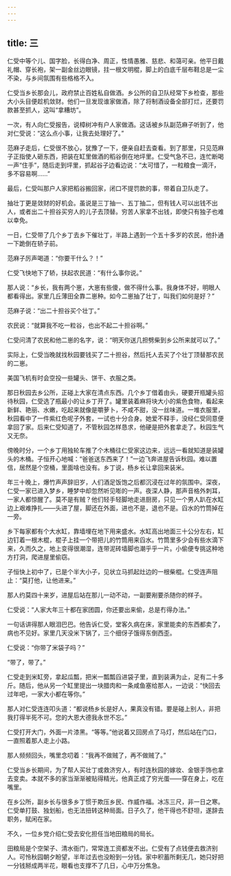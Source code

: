 ```yaml
---
---
---
```

title: 三
---



仁受中等个儿、国字脸，长得白净、周正，性情愚雅、慈悲、和蔼可亲。他平日戴礼帽、穿长袍，架一副金丝边眼镜，拄一根文明棍，脚上的白底千层布鞋总是一尘不染，与乡间氛围有些格格不入。

仁受当乡长那会儿，政府禁止百姓私自做酒。乡公所的自卫队经常下乡检查，那些大小头目便趁机敛财。他们一旦发现谁家做酒，除了将制酒设备全部打烂，还要罚款甚至抓人，这叫“拿糟坊”。

一次，有人向仁受报告，说樟树冲有户人家做酒。这话被乡队副范麻子听到了，他对仁受说：“这么点小事，让我去处理好了。”

范麻子走后，仁受很不放心，犹豫了一下，便亲自赶去查看。到了那里，只见范麻子正指使人砸东西，把装在缸里做酒的稻谷倒在地坪里。仁受气急不已，连忙断喝一声“住手”，随后走到坪里，抓起谷子边看边说：“太可惜了，一粒粮食一滴汗，多不容易啊……”

最后，仁受叫那户人家把稻谷搬回家，闭口不提罚款的事，带着自卫队走了。

抽壮丁更是敛财的好机会。虽说是三丁抽一、五丁抽二，但有钱人可以出钱不出人，或者出二十担谷买穷人的儿子去顶替。穷苦人家拿不出钱，即使只有独子也难以幸免。

一日，仁受带了几个乡丁去乡下催壮丁，半路上遇到一个五十多岁的农民，他扑通一下跪倒在轿子前。

范麻子厉声喝道：“你要干什么？！”

仁受飞快地下了轿，扶起农民道：“有什么事你说。”

那人说：“乡长，我有两个崽，大崽有些傻，做不得什么事。我身体不好，明眼人都看得出。家里几丘薄田全靠二崽种。如今二崽抽了壮丁，叫我们如何是好？”

范麻子说：“出二十担谷买个壮丁。”

农民说：“就算我不吃一粒谷，也出不起二十担谷啊。”

仁受问清了农民和他二崽的名字，说：“明天你送几担劈柴到乡公所来就可以了。”

实际上，仁受当晚就找秋园要钱买了二十担谷，然后托人去买了个壮丁顶替那农民的二崽。

美国飞机有时会空投一些罐头、饼干、衣服之类。

那日秋园去乡公所，正碰上大家在清点东西。几个乡丁借着由头，硬要开瓶罐头招待秋园，仁受选了瓶最小的让乡丁开了。罐里装着麻将块大小的紫色食物，看起来新鲜、艳丽、水嫩，吃起来就像是嚼萝卜，不咸不甜，没一丝味道。一堆衣服里，秋园看中了一件紫红色呢子外套，一试也十分合身。她爱不释手，没经仁受同意便拿回了家。后来仁受知道了，不管秋园怎样恳求，他硬是把外套拿走了。秋园生气又无奈。

傍晚时分，一个乡丁用独轮车推了个木桶往仁受家这边来，远远一看就知道是装罐头的木桶。子恒开心地喊：“爸爸送东西来了！”一边飞奔进屋告诉秋园。难以置信，居然是个空桶，里面啥也没有。乡丁说，杨乡长让拿回来装米。

年三十晚上，爆竹声声辞旧岁，人们酒足饭饱之后都沉浸在过年的氛围中。深夜，仁受一家已进入梦乡，睡梦中却忽然听见嘭的一声。夜深人静，那声音格外刺耳，一家人都惊醒了。莫不是有贼？他们轻手轻脚地走进厨房，只见一个男人趴在水缸边上艰难挣扎——头进了屋，脚还在外面，进也不是，退也不是。舀水的竹筒掉在一旁。

乡下每家都有个大水缸，靠墙埋在地下用来盛水。水缸高出地面三十公分左右，缸边钉着一根木棍，棍子上挂一个带把儿的竹筒用来舀水。竹筒里多少会有些水滴下来，久而久之，地上变得很潮湿，连带泥砖墙脚也潮乎乎一片。小偷便专挑这种地方打洞，爬进屋里偷窃。

子恒快上初中了，已是个半大小子，见状立马抓起灶边的一根柴棍。仁受连声阻止：“莫打他，让他进来。”

那人约莫四十来岁，进屋后站在那儿一动不动，一副要剐要杀随你的样子。

仁受说：“人家大年三十都在家团圆，你还要出来偷，总是冇得办法。”

一句话讲得那人眼泪巴巴。他告诉仁受，堂客久病在床，家里能卖的东西都卖了，病也不见好。家里几天没米下锅了，三个细伢子饿得东倒西歪。

仁受说：“你带了米袋子吗？”

“带了，带了。”

仁受走到米缸旁，拿起瓜瓢，把米一瓢瓢舀进袋子里，直到装满为止，足有二十多斤。随后，他从另一个缸里提出一块腊肉和一条咸鱼塞给那人，一边说：“快回去过年吧，一家大小都在等你。”

那人对仁受连连叩头道：“都说杨乡长是好人，果真没有错。要是碰上别人，非把我打得半死不可。您的大恩大德我永世不忘。”

仁受打开大门，外面一片漆黑。“等等。”他说着又回房点了马灯，然后站在门口，一直照着那人走上小路。

那人频频回头，嘴里念叨着：“我再不做贼了，再不做贼了。”

仁受当乡长期间，为了帮人买壮丁或救济穷人，有时连秋园的嫁妆、金银手饰也拿去变卖。本就不多的家当渐渐被贴得精光，他真正成了穷光蛋——穿在身上，吃在嘴里。

在乡公所，副乡长与很多乡丁惯于欺压乡民、作威作福。冰冻三尺，非一日之寒。仁受单打鼓、独划船，也无法扭转这种局面。日子久了，他干得也不舒坦，遂辞去职务，赋闲在家。

不久，一位乡党介绍仁受去安化担任当地田粮局的局长。

田粮局是个空架子、清水衙门，常常连工资都发不出。仁受有了点钱便去救济别人。可怜秋园朝夕盼望，半年过去也没盼到一分钱。家中积蓄所剩无几，她只好把一分钱掰成两半花，眼看也支撑不了几日，心中万分焦急。